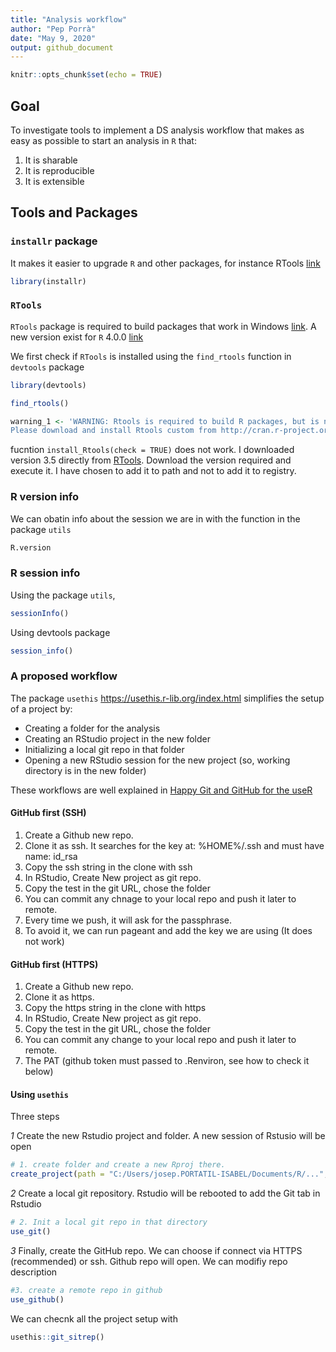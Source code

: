 ```yaml
---
title: "Analysis workflow"
author: "Pep Porrà"
date: "May 9, 2020"
output: github_document
---
```


```r
knitr::opts_chunk$set(echo = TRUE)
```

## Goal

To investigate tools to implement a DS analysis workflow that makes as easy as possible to start an analysis in `R` that:

1. It is sharable
1. It is reproducible
1. It is extensible

## Tools and Packages

### `installr` package

It makes it easier to upgrade `R` and other packages, for instance RTools [link](https://cran.r-project.org/web/packages/installr/index.html)

```r
library(installr)
```

### `RTools`

`RTools` package is required to build packages that work in Windows [link](https://cran.r-project.org/bin/windows/Rtools/history.html). A new version exist for `R` 4.0.0 [link](https://cran.r-project.org/bin/windows/Rtools/)

We first check if `RTools` is installed using the `find_rtools` function in `devtools` package


```r
library(devtools)
```

```r
find_rtools()
```
```r
warning_1 <- 'WARNING: Rtools is required to build R packages, but is not currently installed.
Please download and install Rtools custom from http://cran.r-project.org/bin/windows/Rtools/.'
```

fucntion `install_Rtools(check = TRUE)` does not work. I downloaded version 3.5 directly from [RTools](https://cran.r-project.org/bin/windows/Rtools/history.html). Download the version required and execute it. I have chosen to add it to path and not to add it to registry.


### R version info

We can obatin info about the session we are in with the function in the package `utils`

```r
R.version
```

### R session info

Using the package `utils`,


```r
sessionInfo()
```

Using devtools package

```r
session_info()
```

### A proposed workflow

The package `usethis` <https://usethis.r-lib.org/index.html> simplifies the setup of a project by:

* Creating a folder for the analysis
* Creating an RStudio project in the new folder
* Initializing a local git repo in that folder
* Opening a new RStudio session for the new project (so, working directory is in the new folder)

These workflows are well explained in [Happy Git and GitHub for the useR](https://happygitwithr.com/)

#### GitHub first (SSH)

1. Create a Github new repo.
1. Clone it as ssh. It searches for the key at: %HOME%/.ssh and must have name: id_rsa
1. Copy the ssh string in the clone with ssh
1. In RStudio, Create New project as git repo.
1. Copy the test in the git URL, chose the folder
1. You can commit any chnage to your local repo and push it later to remote.
1. Every time we push, it will ask for the passphrase.
1. To avoid it, we can run pageant and add the key we are using (It does not work)

#### GitHub first (HTTPS)

1. Create a Github new repo.
1. Clone it as https. 
1. Copy the https string in the clone with https
1. In RStudio, Create New project as git repo.
1. Copy the test in the git URL, chose the folder
1. You can commit any change to your local repo and push it later to remote.
1. The PAT (github token must passed to .Renviron, see how to check it below)

#### Using `usethis`

Three steps

*1* Create the new Rstudio project and folder. A new session of Rstusio will be open

```r
# 1. create folder and create a new Rproj there.
create_project(path = "C:/Users/josep.PORTATIL-ISABEL/Documents/R/...", open = TRUE, rstudio = TRUE)
```

*2* Create a local git repository. Rstudio will be rebooted to add the Git tab in Rstudio 

```r
# 2. Init a local git repo in that directory
use_git()
```

*3* Finally, create the GitHub repo. We can choose if connect via HTTPS (recommended) or ssh. Github repo will open. We can modifiy repo description

```r
#3. create a remote repo in github 
use_github()
```

We can checnk all the project setup with 

```r
usethis::git_sitrep()
```


